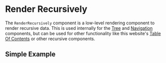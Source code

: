 # Render Recursively

The `RenderRecursively` component is a low-level rendering component
to render recursive data. This is used internally for the [Tree](./tree)
and [Navigation](./navigation) components, but can be used for other
functionality like this website's
[Table Of Contents]($GITHUB/apps/docs/src/components/TableOfContents/TableOfContents.tsx)
or other recursive components.

## Simple Example

```demo source="./SimpleExample.tsx"

```
